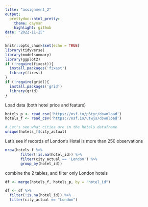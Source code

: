 ```yaml
---
title: "assignment_2"
output:   
  prettydoc::html_pretty:
    theme: cayman
    highlight: github
date: "2022-11-25"
---
```


```r
knitr::opts_chunk$set(echo = TRUE)
library(tidyverse)
library(modelsummary)
library(ggplot2)
if (!require(fixest)){
  install.packages('fixest')
  library(fixest)
}
if (!require(grid)){
  install.packages('grid')
  library(grid)
}
```


Load data (both hotel price and feature)
```r
hotels_p <- read_csv('https://osf.io/p6tyr/download')
hotels_f <- read_csv('https://osf.io/utwjs/download')
```


```r
# Let's see what cities are in the hotels dataframe 
unique(hotels_f$city_actual)
```

Let's see if records of London's Hotel is more than 250 observations
```r
nrow(hotels_f %>% 
       filter(!is.na(hotel_id)) %>% 
       filter(city_actual == 'London') %>% 
       group_by(hotel_id))
```

combine the 2 tables, and filter only London hotels
```r
df <- merge(hotels_f, hotels_p, by = "hotel_id")

df <- df %>% 
  filter(!is.na(hotel_id)) %>% 
  filter(city_actual == "London")
```




